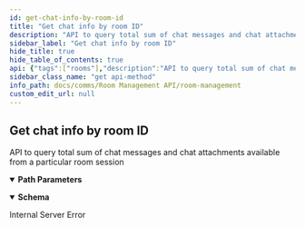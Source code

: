 ```yaml
---
id: get-chat-info-by-room-id
title: "Get chat info by room ID"
description: "API to query total sum of chat messages and chat attachments available from a particular room session"
sidebar_label: "Get chat info by room ID"
hide_title: true
hide_table_of_contents: true
api: {"tags":["rooms"],"description":"API to query total sum of chat messages and chat attachments available from a particular room session","parameters":[{"name":"roomid","in":"path","description":"ID of room to return","required":true,"schema":{"type":"string"},"example":"f81d4fae-7dec-11d0-a765-00a0c91e6bf6"}],"responses":{"200":{"content":{"application/json":{"schema":{"type":"object","properties":{"id":{"type":"string"},"name":{"type":"string"},"startTime":{"type":"string"},"recordCount":{"type":"integer"}}},"example":{"id":"f81d4fae-7dec-11d0-a765-00a0c91e6bf6","name":"test-room-ABC","startTime":"2022-09-07T13:00:00Z","recordCount":2}}}},"500":{"description":"Internal Server Error"}},"method":"get","path":"/rooms/{roomid}/chatinfo","servers":[{"url":"http://app-room-mgmt.dev2.ar2","description":"Default server"}],"info":{"title":"Room Management","version":"1.0.0","description":"API for room management HTTP server"},"postman":{"name":"Get chat info by room ID","description":{"content":"API to query total sum of chat messages and chat attachments available from a particular room session","type":"text/plain"},"url":{"path":["rooms",":roomid","chatinfo"],"host":["{{baseUrl}}"],"query":[],"variable":[{"disabled":false,"description":{"content":"(Required) ID of room to return","type":"text/plain"},"type":"any","value":"","key":"roomid"}]},"header":[{"key":"Accept","value":"application/json"}],"method":"GET"}}
sidebar_class_name: "get api-method"
info_path: docs/comms/Room Management API/room-management
custom_edit_url: null
---
```



## Get chat info by room ID



API to query total sum of chat messages and chat attachments available from a particular room session

<details style={{"marginBottom":"1rem"}} data-collapsed={false} open={true}><summary style={{}}><strong>Path Parameters</strong></summary><div><ul><ParamsItem className={"paramsItem"} param={{"name":"roomid","in":"path","description":"ID of room to return","required":true,"schema":{"type":"string"},"example":"f81d4fae-7dec-11d0-a765-00a0c91e6bf6"}}></ParamsItem></ul></div></details><div><ApiTabs><TabItem label={"200"} value={"200"}><div></div><div><MimeTabs schemaType={"response"}><TabItem label={"application/json"} value={"application/json"}><SchemaTabs><TabItem label={"Schema"} value={"Schema"}><details style={{}} data-collapsed={false} open={true}><summary style={{"textAlign":"left"}}><strong>Schema</strong></summary><div style={{"textAlign":"left","marginLeft":"1rem"}}></div><ul style={{"marginLeft":"1rem"}}><SchemaItem collapsible={false} name={"id"} required={false} deprecated={undefined} schemaDescription={undefined} schemaName={"string"} qualifierMessage={undefined} defaultValue={undefined}></SchemaItem><SchemaItem collapsible={false} name={"name"} required={false} deprecated={undefined} schemaDescription={undefined} schemaName={"string"} qualifierMessage={undefined} defaultValue={undefined}></SchemaItem><SchemaItem collapsible={false} name={"startTime"} required={false} deprecated={undefined} schemaDescription={undefined} schemaName={"string"} qualifierMessage={undefined} defaultValue={undefined}></SchemaItem><SchemaItem collapsible={false} name={"recordCount"} required={false} deprecated={undefined} schemaDescription={undefined} schemaName={"integer"} qualifierMessage={undefined} defaultValue={undefined}></SchemaItem></ul></details></TabItem><TabItem label={"Example (from schema)"} value={"Example (from schema)"}><ResponseSamples responseExample={"{\n  \"id\": \"string\",\n  \"name\": \"string\",\n  \"startTime\": \"string\",\n  \"recordCount\": 0\n}"} language={"json"}></ResponseSamples></TabItem><TabItem label={"Example"} value={"Example"}><ResponseSamples responseExample={"{\n  \"id\": \"f81d4fae-7dec-11d0-a765-00a0c91e6bf6\",\n  \"name\": \"test-room-ABC\",\n  \"startTime\": \"2022-09-07T13:00:00Z\",\n  \"recordCount\": 2\n}"} language={"json"}></ResponseSamples></TabItem></SchemaTabs></TabItem></MimeTabs></div></TabItem><TabItem label={"500"} value={"500"}><div>

Internal Server Error

</div><div></div></TabItem></ApiTabs></div>
      